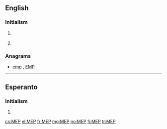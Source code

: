 ==English==

===Initialism===
{{en-initialism}}

# {{context|astronomy|US|lang=en}} {{initialism of|w:Mars Exploration Program|NASA's Mars Exploration Program}}
# {{context|politics|EU|lang=en}} {{initialism of|[[member|Member]] of the [[European Parliament]]}}

===Anagrams===
* [[emp#English|emp]] , [[EMP#English|EMP]]

----
==Esperanto==

===Initialism===
{{head|eo|initialism}}
# {{initialism of|lang=eo|malneta enlanda produkto||gross domestic product}}

[[cs:MEP]]
[[el:MEP]]
[[fr:MEP]]
[[mg:MEP]]
[[no:MEP]]
[[fi:MEP]]
[[tr:MEP]]